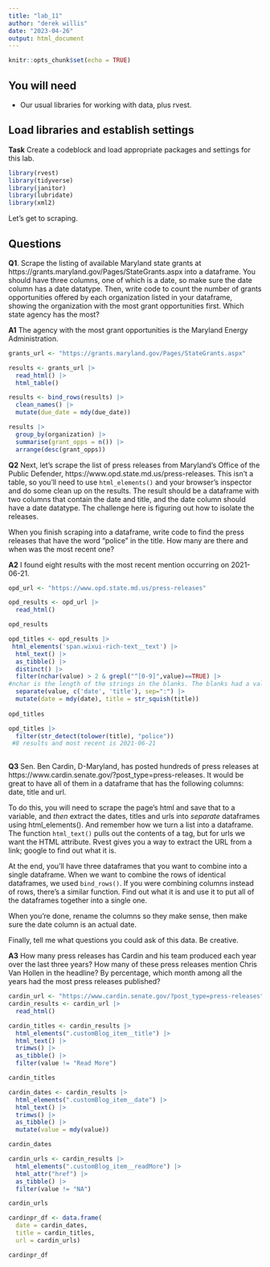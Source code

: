 ```yaml
---
title: "lab_11"
author: "derek willis"
date: "2023-04-26"
output: html_document
---
```


```r
knitr::opts_chunk$set(echo = TRUE)
```

## You will need

* Our usual libraries for working with data, plus rvest.

## Load libraries and establish settings

**Task** Create a codeblock and load appropriate packages and settings for this lab.

```r

library(rvest)
library(tidyverse)
library(janitor)
library(lubridate)
library(xml2)

```

Let's get to scraping.

## Questions

**Q1**. Scrape the listing of available Maryland state grants at https://grants.maryland.gov/Pages/StateGrants.aspx into a dataframe. You should have three columns, one of which is a date, so make sure the date column has a date datatype. Then, write code to count the number of grants opportunities offered by each organization listed in your dataframe, showing the organization with the most grant opportunities first. Which state agency has the most?

**A1** 
The agency with the most grant opportunities is the Maryland Energy Administration.

```r

grants_url <- "https://grants.maryland.gov/Pages/StateGrants.aspx"

```

```r

results <- grants_url |>
  read_html() |>
  html_table()

results <- bind_rows(results) |>
  clean_names() |>
  mutate(due_date = mdy(due_date))

```

```r

results |>
  group_by(organization) |>
  summarise(grant_opps = n()) |>
  arrange(desc(grant_opps))

```

**Q2** Next, let's scrape the list of press releases from Maryland's Office of the Public Defender, https://www.opd.state.md.us/press-releases. This isn't a table, so you'll need to use `html_elements()` and your browser's inspector and do some clean up on the results. The result should be a dataframe with two columns that contain the date and title, and the date column should have a date datatype. The challenge here is figuring out how to isolate the releases.

When you finish scraping into a dataframe, write code to find the press releases that have the word "police" in the title. How many are there and when was the most recent one?

**A2** 
I found eight results with the most recent mention occurring on 2021-06-21.	

```r

opd_url <- "https://www.opd.state.md.us/press-releases"

```

```r

opd_results <- opd_url |>
  read_html() 

opd_results

```

```r

opd_titles <- opd_results |>
 html_elements('span.wixui-rich-text__text') |> 
  html_text() |>
  as_tibble() |>
  distinct() |>
  filter(nchar(value) > 2 & grepl("^[0-9]",value)==TRUE) |>
#nchar is the length of the strings in the blanks. The blanks had a value of 1 or 2, so we raised the filter value to keep strings with more than 2. Then we filter by number.
  separate(value, c('date', 'title'), sep=":") |>
  mutate(date = mdy(date), title = str_squish(title))
  
opd_titles

```

```r

opd_titles |> 
  filter(str_detect(tolower(title), "police"))
 #8 results and most recent is 2021-06-21	
  
```


**Q3** Sen. Ben Cardin, D-Maryland, has posted hundreds of press releases at https://www.cardin.senate.gov/?post_type=press-releases. It would be great to have all of them in a dataframe that has the following columns: date, title and url.

To do this, you will need to scrape the page's html and save that to a variable, and _then_ extract the dates, titles and urls into _separate_ dataframes using html_elements(). And remember how we turn a list into a dataframe. The function `html_text()` pulls out the contents of a tag, but for urls we want the HTML attribute. Rvest gives you a way to extract the URL from a link; google to find out what it is.

At the end, you'll have three dataframes that you want to combine into a single dataframe. When we want to combine the rows of identical dataframes, we used `bind_rows()`. If you were combining columns instead of rows, there's a similar function. Find out what it is and use it to put all of the dataframes together into a single one.

When you're done, rename the columns so they make sense, then make sure the date column is an actual date.

Finally, tell me what questions you could ask of this data. Be creative.

**A3** 
How many press releases has Cardin and his team produced each year over the last three years? How many of these press releases mention Chris Van Hollen in the headline? By percentage, which month among all the years had the most press releases published?

```r

cardin_url <- "https://www.cardin.senate.gov/?post_type=press-releases"
cardin_results <- cardin_url |>
  read_html()

```

```r

cardin_titles <- cardin_results |>
  html_elements(".customBlog_item__title") |>
  html_text() |>
  trimws() |>
  as_tibble() |>
  filter(value != "Read More")

cardin_titles

```


```r

cardin_dates <- cardin_results |>
  html_elements(".customBlog_item__date") |>
  html_text() |>
  trimws() |>
  as_tibble() |>
  mutate(value = mdy(value))

cardin_dates

```

```r

cardin_urls <- cardin_results |>
  html_elements(".customBlog_item__readMore") |>
  html_attr("href") |>
  as_tibble() |>
  filter(value != "NA")

cardin_urls

```

```r

cardinpr_df <- data.frame(
  date = cardin_dates,
  title = cardin_titles,
  url = cardin_urls)

cardinpr_df

```